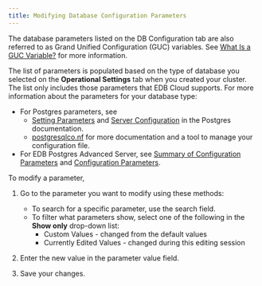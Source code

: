 ```yaml
---
title: Modifying Database Configuration Parameters
---
```


The database parameters listed on the DB Configuration tab are also referred to as Grand Unified Configuration (GUC) variables. See [What Is a GUC Variable?](https://www.enterprisedb.com/blog/what-guc-variable) for more information.

The list of parameters is populated based on the type of database you selected on the **Operational Settings** tab when you created your cluster. The list only includes those parameters that EDB Cloud supports. For more information about the parameters for your database type:

- For Postgres parameters, see 
   - [Setting Parameters](https://www.postgresql.org/docs/current/config-setting.html) and [Server Configuration](https://www.postgresql.org/docs/current/runtime-config.html) in the Postgres documentation.
   - [postgresqlco.nf](https://postgresqlco.nf/) for more documentation and a tool to manage your configuration file.
- For EDB Postgres Advanced Server, see [Summary of Configuration Parameters](https://www.enterprisedb.com/docs/epas/latest/epas_guide/03_database_administration/01_configuration_parameters/02_summary_of_configuration_parameters/#summary_of_configuration_parameters) and [Configuration Parameters](https://www.enterprisedb.com/docs/epas/latest/epas_guide/03_database_administration/01_configuration_parameters/).

To modify a parameter,

1. Go to the parameter you want to modify using these methods:
   - To search for a specific parameter, use the search field. 
   - To filter what parameters show, select one of the following in the **Show only** drop-down list:
      - Custom Values - changed from the default values
      - Currently Edited Values - changed during this editing session

1. Enter the new value in the parameter value field. 

1. Save your changes.
